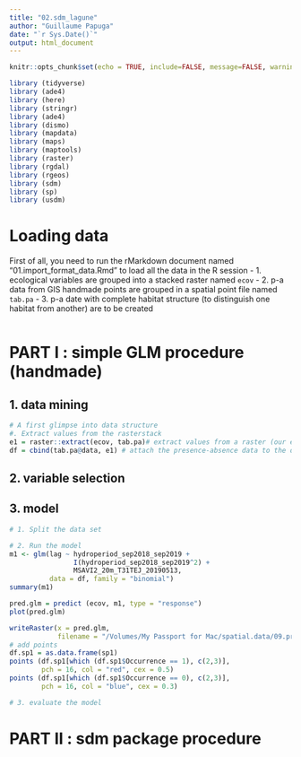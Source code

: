 ```yaml
---
title: "02.sdm_lagune"
author: "Guillaume Papuga"
date: "`r Sys.Date()`"
output: html_document
---
```


```r
knitr::opts_chunk$set(echo = TRUE, include=FALSE, message=FALSE, warning=FALSE)
```

```r
library (tidyverse)
library (ade4)
library (here)
library (stringr)
library (ade4)
library (dismo)
library (mapdata)
library (maps)
library (maptools)
library (raster)
library (rgdal)
library (rgeos)
library (sdm)
library (sp)
library (usdm) 
```

# Loading data
First of all, you need to run the rMarkdown document named "01.import_format_data.Rmd" to load all the data in the R session
- 1. ecological variables are grouped into a stacked raster named `ecov`
- 2. p-a data from GIS handmade points are grouped in a spatial point file named `tab.pa`
- 3. p-a date with complete habitat structure (to distinguish one habitat from another) are to be created


```r
```


# PART I : simple GLM procedure (handmade)

## 1. data mining
```r
# A first glimpse into data structure
#. Extract values from the rasterstack
e1 = raster::extract(ecov, tab.pa)# extract values from a raster (our environmental layers) at the location of specie
df = cbind(tab.pa@data, e1) # attach the presence-absence data to the data


```


## 2. variable selection


## 3. model
```r
# 1. Split the data set

# 2. Run the model
m1 <- glm(lag ~ hydroperiod_sep2018_sep2019 +
                I(hydroperiod_sep2018_sep2019^2) + 
                MSAVI2_20m_T31TEJ_20190513, 
          data = df, family = "binomial")
summary(m1)

pred.glm = predict (ecov, m1, type = "response")
plot(pred.glm)

writeRaster(x = pred.glm, 
            filename = "/Volumes/My Passport for Mac/spatial.data/09.projets.specifiques/couches_lag.temp/raw.layers/raw.res/test.pred.glm3.tif")
# add points
df.sp1 = as.data.frame(sp1)
points (df.sp1[which (df.sp1$Occurrence == 1), c(2,3)], 
        pch = 16, col = "red", cex = 0.5)
points (df.sp1[which (df.sp1$Occurrence == 0), c(2,3)], 
        pch = 16, col = "blue", cex = 0.3)

# 3. evaluate the model
```









# PART II : **sdm** package procedure










